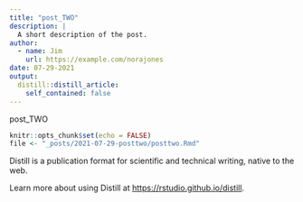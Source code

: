 ```yaml
---
title: "post_TWO"
description: |
  A short description of the post.
author:
  - name: Jim
    url: https://example.com/norajones
date: 07-29-2021
output:
  distill::distill_article:
    self_contained: false
---
```

post_TWO

```r
knitr::opts_chunk$set(echo = FALSE)
file <- "_posts/2021-07-29-posttwo/posttwo.Rmd"
```

Distill is a publication format for scientific and technical writing, native to the web.

Learn more about using Distill at <https://rstudio.github.io/distill>.


